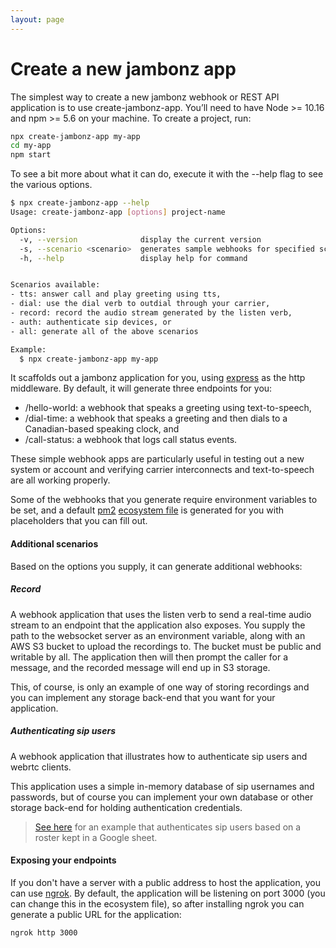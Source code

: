 ```yaml
---
layout: page
---
```


# Create a new jambonz app

The simplest way to create a new jambonz webhook or REST API application is to use create-jambonz-app. You’ll need to have Node >= 10.16 and npm >= 5.6 on your machine. To create a project, run:

```bash
npx create-jambonz-app my-app
cd my-app
npm start
```

To see a bit more about what it can do, execute it with the --help flag to see the various options.
```bash
$ npx create-jambonz-app --help
Usage: create-jambonz-app [options] project-name

Options:
  -v, --version              display the current version
  -s, --scenario <scenario>  generates sample webhooks for specified scenarios, default is dial and tts (default: "tts, dial")
  -h, --help                 display help for command


Scenarios available:
- tts: answer call and play greeting using tts,
- dial: use the dial verb to outdial through your carrier,
- record: record the audio stream generated by the listen verb,
- auth: authenticate sip devices, or
- all: generate all of the above scenarios

Example:
  $ npx create-jambonz-app my-app
  ```
It scaffolds out a jambonz application for you, using [express](https://expressjs.com) as the http middleware.  By default, it will generate three endpoints for you:

- /hello-world: a webhook that speaks a greeting using text-to-speech,
- /dial-time: a webhook that speaks a greeting and then dials to a Canadian-based speaking clock, and
- /call-status: a webhook that logs call status events. 

These simple webhook apps are particularly useful in testing out a new system or account and verifying carrier interconnects and text-to-speech are all working properly.

Some of the webhooks that you generate require environment variables to be set, and a default [pm2](https://pm2.keymetrics.io/docs/usage/quick-start/) [ecosystem file](https://pm2.keymetrics.io/docs/usage/application-declaration/) is generated for you with placeholders that you can fill out.

#### Additional scenarios
Based on the options you supply, it can generate additional webhooks:

##### Record
A webhook application that uses the listen verb to send a real-time audio stream to an endpoint that the application also exposes.  You supply the path to the websocket server as an environment variable, along with an AWS S3 bucket to upload the recordings to.  The bucket must be public and writable by all.  The application then will then prompt the caller for a message, and the recorded message will end up in S3 storage.  

This, of course, is only an example of one way of storing recordings and you can implement any storage back-end that you want for your application.

##### Authenticating sip users
A webhook application that illustrates how to authenticate sip users and webrtc clients.  

This application uses a simple in-memory database of sip usernames and passwords, but of course you can implement your own database or other storage back-end for holding authentication credentials.  

> [See here](https://github.com/jambonz/jambonz-node-example-app) for an example that authenticates sip users based on a roster kept in a Google sheet.

#### Exposing your endpoints
If you don't have a server with a public address to host the application, you can use [ngrok](https://ngrok.com/).  By default, the application will be listening on port 3000 (you can change this in the ecosystem file), so after installing ngrok you can generate a public URL for the application:
```bash
ngrok http 3000
```
